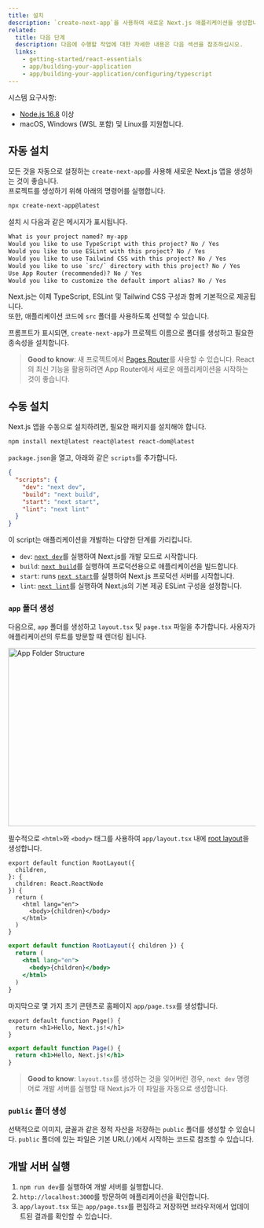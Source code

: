 ```yaml
---
title: 설치
description: `create-next-app`을 사용하여 새로운 Next.js 애플리케이션을 생성합니다. Typescript, 스타일을 설정하고 `next.config.js` 파일을 구성합니다.
related:
  title: 다음 단계
  description: 다음에 수행할 작업에 대한 자세한 내용은 다음 섹션을 참조하십시오.
  links:
    - getting-started/react-essentials
    - app/building-your-application
    - app/building-your-application/configuring/typescript
---
```


시스템 요구사항:

- [Node.js 16.8](https://nodejs.org/) 이상
- macOS, Windows (WSL 포함) 및 Linux를 지원합니다.

## 자동 설치

모든 것을 자동으로 설정하는 `create-next-app`를 사용해 새로운 Next.js 앱을 생성하는 것이 좋습니다.  
프로젝트를 생성하기 위해 아래의 명령어를 실행합니다.

```bash filename="Terminal"
npx create-next-app@latest
```

설치 시 다음과 같은 메시지가 표시됩니다.

```txt filename="Terminal"
What is your project named? my-app
Would you like to use TypeScript with this project? No / Yes
Would you like to use ESLint with this project? No / Yes
Would you like to use Tailwind CSS with this project? No / Yes
Would you like to use `src/` directory with this project? No / Yes
Use App Router (recommended)? No / Yes
Would you like to customize the default import alias? No / Yes
```

Next.js는 이제 TypeScript, ESLint 및 Tailwind CSS 구성과 함께 기본적으로 제공됩니다.  
또한, 애플리케이션 코드에 `src` 폴더를 사용하도록 선택할 수 있습니다.

프롬프트가 표시되면, `create-next-app`가 프로젝트 이름으로 폴더를 생성하고 필요한 종속성을 설치합니다.

> **Good to know**: 새 프로젝트에서 [Pages Router](/docs/pages)를 사용할 수 있습니다. React의 최신 기능을 활용하려면 App Router에서 새로운 애플리케이션을 시작하는 것이 좋습니다.

## 수동 설치

Next.js 앱을 수동으로 설치하려면, 필요한 패키지를 설치해야 합니다.

```bash filename="Terminal"
npm install next@latest react@latest react-dom@latest
```

`package.json`을 열고, 아래와 같은 `scripts`를 추가합니다.

```json filename="package.json"
{
  "scripts": {
    "dev": "next dev",
    "build": "next build",
    "start": "next start",
    "lint": "next lint"
  }
}
```

이 script는 애플리케이션을 개발하는 다양한 단계를 가리킵니다.

- `dev`: [`next dev`](/docs/app/api-reference/next-cli#development)를 실행하여 Next.js를 개발 모드로 시작합니다.
- `build`: [`next build`](/docs/app/api-reference/next-cli#build)를 실행하여 프로덕션용으로 애플리케이션을 빌드합니다.
- `start`: runs [`next start`](/docs/app/api-reference/next-cli#production)를 실행하여 Next.js 프로덕션 서버를 시작합니다.
- `lint`: [`next lint`](/docs/app/api-reference/next-cli#lint)를 실행하여 Next.js의 기본 제공 ESLint 구성을 설정합니다.

### `app` 폴더 생성

다음으로, `app` 폴더를 생성하고 `layout.tsx` 및 `page.tsx` 파일을 추가합니다. 사용자가 애플리케이션의 루트를 방문할 때 렌더링 됩니다.

<Image
  alt="App Folder Structure"
  srcLight="/docs/light/app-getting-started.png"
  srcDark="/docs/dark/app-getting-started.png"
  width="1600"
  height="363"
/>

필수적으로 `<html>`와 `<body>` 태그를 사용하여 `app/layout.tsx` 내에 [root layout](/docs/app/building-your-application/routing/pages-and-layouts#root-layout-required)을 생성합니다.

```tsx filename="app/layout.tsx" switcher
export default function RootLayout({
  children,
}: {
  children: React.ReactNode
}) {
  return (
    <html lang="en">
      <body>{children}</body>
    </html>
  )
}
```

```jsx filename="app/layout.js" switcher
export default function RootLayout({ children }) {
  return (
    <html lang="en">
      <body>{children}</body>
    </html>
  )
}
```

마지막으로 몇 가지 초기 콘텐츠로 홈페이지 `app/page.tsx`를 생성합니다.

```tsx filename="app/page.tsx" switcher
export default function Page() {
  return <h1>Hello, Next.js!</h1>
}
```

```jsx filename="app/page.js" switcher
export default function Page() {
  return <h1>Hello, Next.js!</h1>
}
```

> **Good to know**: `layout.tsx`를 생성하는 것을 잊어버린 경우, `next dev` 명령어로 개발 서버를 실행할 때 Next.js가 이 파일을 자동으로 생성합니다.

### `public` 폴더 생성

선택적으로 이미지, 글꼴과 같은 정적 자산을 저장하는 `public` 폴더를 생성할 수 있습니다. `public` 폴더에 있는 파일은 기본 URL(`/`)에서 시작하는 코드로 참조할 수 있습니다.

## 개발 서버 실행

1. `npm run dev`를 실행하여 개발 서버를 실행합니다.
2. `http://localhost:3000`를 방문하여 애플리케이션을 확인합니다.
3. `app/layout.tsx` 또는 `app/page.tsx`를 편집하고 저장하면 브라우저에서 업데이트된 결과를 확인할 수 있습니다.
